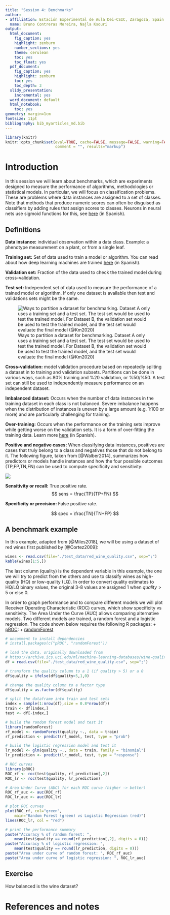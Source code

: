 ```yaml
---
title: "Session 4: Benchmarks"
author:
- affiliation: Estación Experimental de Aula Dei-CSIC, Zaragoza, Spain 
  name: Bruno Contreras Moreira, Najla Ksouri
output:
  html_document:
    fig_caption: yes
    highlight: zenburn
    number_sections: yes
    theme: cerulean
    toc: yes
    toc_float: yes
  pdf_document:
    fig_caption: yes
    highlight: zenburn
    toc: yes
    toc_depth: 3
  slidy_presentation:
    incremental: yes
  word_document: default
  html_notebook: 
    toc: yes
geometry: margin=1cm
fontsize: 11pt
bibliography: bib_myarticles_md.bib
---
```


```r
library(knitr)
knitr::opts_chunk$set(eval=TRUE, cache=FALSE, message=FALSE, warning=FALSE, 
                      comment = "", results="markup")
```

# Introduction

In this session we will learn about benchmarks, which are experiments designed to measure the performance of algorithms, methodologies or statistical models. In particular, we will focus on classification problems. These are problems where data instances are assigned to a set of classes.  Note that methods that produce numeric scores can often be disguised as classifiers by adding rules that assign scores to classes. Neurons in neural nets use sigmoid functions for this, see [here](https://bioinfoperl.blogspot.com/2020/04/propagacion-en-una-red-neuronal.html) (in Spanish).

## Definitions

**Data instance:** individual observation within a data class. Example: a phenotype measurement on a plant, or from a single leaf.

**Training set:** Set of data used to train a model or algorithm. You can read about how deep learning machines are trained [here](https://bioinfoperl.blogspot.com/2020/05/entrenamiento-de-una-red-neuronal.html) (in Spanish).

**Validation set:** Fraction of the data used to check the trained model during cross-validation.

**Test set:** Independent set of data used to measure the performance of a trained model or algorithm. If only one dataset is available then test and validations sets might be the same.

![Ways to partition a dataset for benchmarking. Dataset A only uses a training set and a test set. The test set would be used to test the trained model. For Dataset B, the validation set would be used to test the trained model, and the test set would evaluate the final model (@Km2020)](./pics/ML_dataset_training_validation_test_sets.png)

**Cross-validation:** model validation procedure based on repeatedly spliting a dataset in to training and validation subsets. Partitions can be done in various ways, such as 80% training and %20 validation, or %50/%50. A test set can still be used to independently measure performance on an independent dataset.

**Imbalanced dataset:** Occurs when the number of data instances in the training dataset in each class is not balanced. Severe imbalance happens when the distribution of instances is uneven by a large amount (e.g. 1:100 or more) and are particularly challenging for training.

**Over-training:** Occurs when the performance on the training sets improve while getting worse on the validation sets. It is a form of over-fitting the training data. Learn more [here](https://bioinfoperl.blogspot.com/2020/05/sobreentrenamiento-de-una-red-neuronal.html) (in Spanish).

**Positive and negative cases:** When classifying data instances, positives are cases that truly belong to a class and negatives those that do not belong to it. The following figure, taken from [@Walber2014], summarizes how predictors or models handle instances and how the four possible outcomes (TP,FP,TN,FN) can be used to compute specificity and sensitivity:

![](./pics/Sensitivity_and_specificity.png)

**Sensitivity or recall:** True positive rate.
$$ sens = \frac{TP}{TP+FN} $$

**Specificity or precision:** False positive rate.

$$ spec = \frac{TN}{TN+FP} $$

## A benchmark example

In this example, adapted from [@Miles2018], we will be using a dataset of red wines first published by [@Cortez2009]:

```r
wines <- read.csv(file="./test_data/red_wine_quality.csv", sep=";")
kable(wines[1:5,])
```

The last column (quality) is the dependent variable in this example, the one we will try to predict from the others and use to classify wines as high-quality (HQ) or low-quality (LQ). In order to convert quality estimates to HQ/LQ binary values, the original 3-8 values are assigned 1 when $quality > 5$ or else 0. 

In order to graph performance and to compare different models we will plot 
Receiver Operating Characteristic (ROC) curves, which show specificity vs sensitivity.
The Area Under the Curve (AUC) allows comparing alternative models.
Two different models are trained, a random forest and a logistic regression.
The code shown below requires the following R packages:
+ [pROC](https://cran.r-project.org/web/packages/pROC/index.html):
+ [randomForest](https://cran.r-project.org/web/packages/randomForest/index.html)


```r
# uncomment to install dependencies
# install.packages(c("pROC", "randomForest"))

# load the data, originally downloaded from
# https://archive.ics.uci.edu/ml/machine-learning-databases/wine-quality/
df = read.csv(file="./test_data/red_wine_quality.csv", sep=";")

# transform the quality column to a 1 (if quality > 5) or a 0
df$quality = ifelse(df$quality>5,1,0)

# change the quality column to a factor type
df$quality = as.factor(df$quality)

# split the dataframe into train and test sets
index = sample(1:nrow(df),size = 0.8*nrow(df))
train <- df[index,]
test <- df[-index,]

# build the random forest model and test it
library(randomForest)
rf_model <- randomForest(quality ~., data = train)
rf_prediction <- predict(rf_model, test, type = "prob")

# build the logistic regression model and test it
lr_model <- glm(quality ~., data = train, family = "binomial")
lr_prediction <- predict(lr_model, test, type = "response")

# ROC curves
library(pROC)
ROC_rf <- roc(test$quality, rf_prediction[,2])
ROC_lr <- roc(test$quality, lr_prediction)

# Area Under Curve (AUC) for each ROC curve (higher -> better)
ROC_rf_auc <- auc(ROC_rf)
ROC_lr_auc <- auc(ROC_lr)

# plot ROC curves
plot(ROC_rf, col="green", 
	main="Random Forest (green) vs Logistic Regression (red)")
lines(ROC_lr, col = "red")

# print the performance summary
paste("Accuracy % of random forest: ", 
	mean(test$quality == round(rf_prediction[,2], digits = 0)))
paste("Accuracy % of logistic regression: ", 
	mean(test$quality == round(lr_prediction, digits = 0)))
paste("Area under curve of random forest: ", ROC_rf_auc)
paste("Area under curve of logistic regression: ", ROC_lr_auc)
```

## Exercise



How balanced is the wine dataset?

# References and notes

